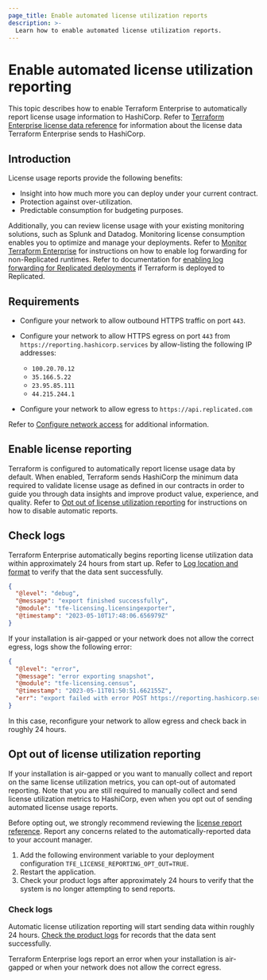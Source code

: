 ```yaml
---
page_title: Enable automated license utilization reports
description: >-
  Learn how to enable automated license utilization reports.
---
```


# Enable automated license utilization reporting

This topic describes how to enable Terraform Enterprise to automatically report license usage information to HashiCorp. Refer to [Terraform Enterprise license data reference](/terraform/enterprise/deploy/reference/license-data) for information about the license data Terraform Enterprise sends to HashiCorp.

## Introduction

License usage reports provide the following benefits:

- Insight into how much more you can deploy under your current contract.
- Protection against over-utilization.
- Predictable consumption for budgeting purposes.

Additionally, you can review license usage with your existing monitoring solutions, such as Splunk and Datadog. Monitoring license consumption enables you to optimize and manage your deployments. Refer to [Monitor Terraform Enterprise](/terraform/enterprise/deploy/monitor) for instructions on how to enable log forwarding for non-Replicated runtimes. Refer to documentation for [enabling log forwarding for Replicated deployments](/terraform/enterprise/deploy/replicated/monitoring/logging) if Terraform is deployed to Replicated.  

## Requirements

- Configure your network to allow outbound HTTPS traffic on port `443`.
- Configure your network to allow HTTPS egress on port `443` from `https://reporting.hashicorp.services` by allow-listing the following IP addresses:

  - `100.20.70.12`
  - `35.166.5.22`
  - `23.95.85.111`
  - `44.215.244.1`

- Configure your network to allow egress to `https://api.replicated.com`

Refer to [Configure network access](/terraform/enterprise/deploy/configuration/network) for additional information.

## Enable license reporting

Terraform is configured to automatically report license usage data by default. When enabled, Terraform sends HashiCorp the minimum data required to validate license usage as defined in our contracts in order to guide you through data insights and improve product value, experience, and quality. Refer to [Opt out of license utilization reporting](#opt-out-of-license-utilization-reporting) for instructions on how to disable automatic reports. 


## Check logs

Terraform Enterprise automatically begins reporting license utilization data within approximately 24 hours from start up. Refer to [Log location and format](/terraform/enterprise/deploy/manage/monitor#log-location-and-format) to verify that the data sent successfully.

```json
{
  "@level": "debug",
  "@message": "export finished successfully",
  "@module": "tfe-licensing.licensingexporter",
  "@timestamp": "2023-05-10T17:48:06.656979Z"
}
```

If your installation is air-gapped or your network does not allow the correct egress, logs show the following error:

```json
{
  "@level": "error",
  "@message": "error exporting snapshot",
  "@module": "tfe-licensing.census",
  "@timestamp": "2023-05-11T01:50:51.662155Z",
  "err": "export failed with error POST https://reporting.hashicorp.services giving up after 5 attempt(s): Post \"https://reporting.hashicorp.services\": dial tcp 35.166.5.222:443: i/o timeout"
}
```

In this case, reconfigure your network to allow egress and check back in roughly 24 hours.

## Opt out of license utilization reporting

If your installation is air-gapped or you want to manually collect and report on the same license utilization metrics, you can opt-out of automated reporting. Note that you are still required to manually collect and send license utilization metrics to HashiCorp, even when you opt out of sending automated license usage reports.

Before opting out, we strongly recommend reviewing the [license report reference](/terraform/enterprise/deploy/reference/license-data). Report any concerns related to the automatically-reported data to your account manager.

1. Add the following environment variable to your deployment configuration `TFE_LICENSE_REPORTING_OPT_OUT=TRUE`.
1. Restart the application.
1. Check your product logs after approximately 24 hours to verify that the system is no longer attempting to send reports.

### Check logs

Automatic license utilization reporting will start sending data within roughly 24 hours. [Check the product logs](/terraform/enterprise/deploy/manage/monitor#enable-log-forwarding) for records that the data sent successfully.

Terraform Enterprise logs report an error when your installation is air-gapped or when your network does not allow the correct egress.


